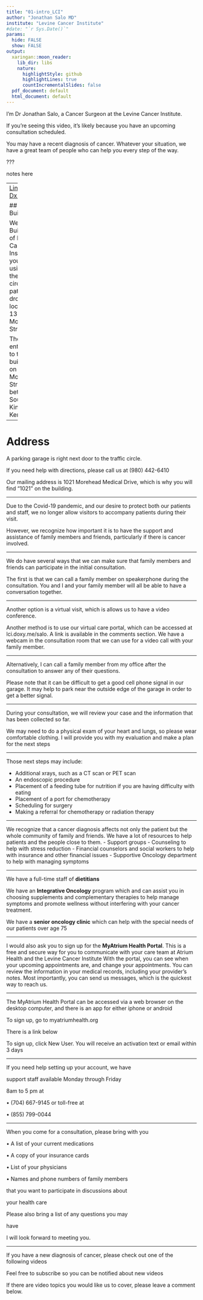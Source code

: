 ```yaml
---
title: "01-intro_LCI"
author: "Jonathan Salo MD"
institute: "Levine Cancer Institute"
#date: "`r Sys.Date()`"
params:
  hide: FALSE
  show: FALSE
output:
  xaringan::moon_reader:
    lib_dir: libs
    nature:
      highlightStyle: github
      highlightLines: true
      countIncrementalSlides: false
  pdf_document: default
  html_document: default
---
```

<style type="text/css">
.remark-slide-content {
    font-size: 32px;
    padding: 1em 4em 1em 4em;
    line-height: 1.6;
}
</style>

<!--- P10000266--->
<!--- Intro_02--->
I'm Dr Jonathan Salo, a  Cancer Surgeon at the Levine Cancer Institute.

If you’re seeing this video, it’s likely because you have an upcoming consultation scheduled.

You may have a recent diagnosis of cancer. Whatever your situation, we have a great team of people who can help you every step of the way.

???

notes here

---
[Link to Eso Dx Staging](02-Eso_Dx_Staging.html)


## Building

We’re in Building 2 of Levine Cancer Institute. If you’re using GPS, the traffic circle for patient dropoff is located at 1320 East Morehead Street.

The entrance to the building is on East Morehead Street between South Kings and Kenilworth.

---

# Address

A parking garage is right next door to the traffic circle.

If you need help with directions, please call us at (980) 442-6410

Our mailing address is 1021 Morehead Medical Drive, which is why you will find “1021” on the building.

---

Due to the Covid-19 pandemic, and our desire to
protect both our patients and staff, we no longer
allow visitors to accompany patients during their
visit.

However, we recognize how important it is to have
the support and assistance of family members
and friends, particularly if there is cancer
involved.

---

We do have several ways that we can make sure
that family members and friends can participate
in the initial consultation.

The first is that we can call a family member on
speakerphone during the consultation. You and I
and your family member will all be able to have a
conversation together.

---

Another option is a virtual visit, which is allows us
to have a video conference.

Another method is to use our virtual care portal,
which can be accessed at lci.doxy.me/salo. A
link is available in the comments section.
We have a webcam in the consultation room that
we can use for a video call with your family
member.

---

Alternatively, I can call a family member from my
office after the consultation to answer any of
their questions.

Please note that it can be difficult to get a good
cell phone signal in our garage. It may help to
park near the outside edge of the garage in
order to get a better signal.

---

During your consultation, we will review your case
and the information that has been collected so
far.

We may need to do a physical exam of your heart
and lungs, so please wear comfortable clothing.
I will provide you with my evaluation and make a
plan for the next steps

---

Those next steps may include:

- Additional xrays, such as a CT scan or PET scan
- An endoscopic procedure
- Placement of a feeding tube for nutrition if you
are having difficulty with eating
- Placement of a port for chemotherapy
- Scheduling for surgery
- Making a referral for chemotherapy or radiation
therapy

---

We recognize that a cancer diagnosis affects not
only the patient but the whole community of
family and friends. We have a lot of resources
to help patients and the people close to them.
- Support groups 
- Counseling to help with stress reduction
- Financial counselors and social workers to help
with insurance and other financial issues
- Supportive Oncology department to help with
managing symptoms

---

We have a full-time staff of **dietitians**

We have an **Integrative Oncology** program which
and can assist you in choosing supplements and
complementary therapies to help manage
symptoms and promote wellness without
interfering with your cancer treatment.

We have a **senior oncology clinic** which can help
with the special needs of our patients over age
75

---

I would also ask you to sign up for the **MyAtrium Health Portal**. 
This is a free and secure way for
you to communicate with your care team at
Atrium Health and the Levine Cancer Institute
With the portal, you can see when your upcoming
appointments are, and change your
appointments. You can review the information in
your medical records, including your provider’s
notes. Most importantly, you can send us
messages, which is the quickest way to reach
us.

---

The MyAtrium Health Portal can be accessed via a web browser on the desktop computer, and there is an app for either iphone or android

To sign up, go to myatriumhealth.org

There is a link below

To sign up, click New User. You will receive an activation text or email within 3 days

---


If you need help setting up your account, we have

support staff available Monday through Friday

8am to 5 pm at

• (704) 667-9145 or toll-free at

• (855) 799-0044

---

When you come for a consultation, please bring with you

• A list of your current medications

• A copy of your insurance cards

• List of your physicians

• Names and phone numbers of family members

that you want to participate in discussions about

your health care

Please also bring a list of any questions you may

have

I will look forward to meeting you.

---

If you have a new diagnosis of cancer, please check out one of the following videos

Feel free to subscribe so you can be notified about new videos

If there are video topics you would like us to cover, please leave a comment below.

